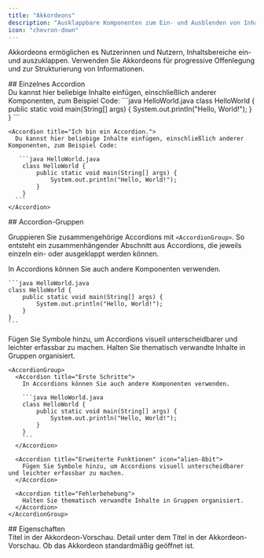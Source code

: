 ```yaml
---
title: "Akkordeons"
description: "Ausklappbare Komponenten zum Ein- und Ausblenden von Inhalten"
icon: "chevron-down"
---
```



Akkordeons ermöglichen es Nutzerinnen und Nutzern, Inhaltsbereiche ein- und auszuklappen. Verwenden Sie Akkordeons für progressive Offenlegung und zur Strukturierung von Informationen.

<div id="single-accordion">
  ## Einzelnes Accordion
</div>

<Accordion title="Ich bin ein Accordion.">
  Du kannst hier beliebige Inhalte einfügen, einschließlich anderer Komponenten, zum Beispiel Code:
   ```java HelloWorld.java
    class HelloWorld {
        public static void main(String[] args) {
            System.out.println("Hello, World!");
        }
    }
    ```
</Accordion>

````mdx Accordion example
<Accordion title="Ich bin ein Accordion.">
  Du kannst hier beliebige Inhalte einfügen, einschließlich anderer Komponenten, zum Beispiel Code:

   ```java HelloWorld.java
    class HelloWorld {
        public static void main(String[] args) {
            System.out.println("Hello, World!");
        }
    }
  ```
</Accordion>
````

<div id="accordion-groups">
  ## Accordion-Gruppen
</div>

Gruppieren Sie zusammengehörige Accordions mit `<AccordionGroup>`. So entsteht ein zusammenhängender Abschnitt aus Accordions, die jeweils einzeln ein- oder ausgeklappt werden können.

<AccordionGroup>
  <Accordion title="Erste Schritte">
    In Accordions können Sie auch andere Komponenten verwenden.

    ```java HelloWorld.java
    class HelloWorld {
        public static void main(String[] args) {
            System.out.println("Hello, World!");
        }
    }
    ```
  </Accordion>

  <Accordion title="Erweiterte Funktionen" icon="bot">
    Fügen Sie Symbole hinzu, um Accordions visuell unterscheidbarer und leichter erfassbar zu machen.
  </Accordion>
  
  <Accordion title="Fehlerbehebung">
    Halten Sie thematisch verwandte Inhalte in Gruppen organisiert.
  </Accordion>
</AccordionGroup>

````mdx Accordion Group Example
<AccordionGroup>
  <Accordion title="Erste Schritte">
    In Accordions können Sie auch andere Komponenten verwenden.

    ```java HelloWorld.java
    class HelloWorld {
        public static void main(String[] args) {
            System.out.println("Hello, World!");
        }
    }
    ```
  </Accordion>

  <Accordion title="Erweiterte Funktionen" icon="alien-8bit">
    Fügen Sie Symbole hinzu, um Accordions visuell unterscheidbarer und leichter erfassbar zu machen.
  </Accordion>

  <Accordion title="Fehlerbehebung">
    Halten Sie thematisch verwandte Inhalte in Gruppen organisiert.
  </Accordion>
</AccordionGroup>
````

<div id="properties">
  ## Eigenschaften
</div>

<ResponseField name="title" type="string" required>
  Titel in der Akkordeon-Vorschau.
</ResponseField>

<ResponseField name="description" type="string">
  Detail unter dem Titel in der Akkordeon-Vorschau.
</ResponseField>

<ResponseField name="defaultOpen" type="boolean" default="false">
  Ob das Akkordeon standardmäßig geöffnet ist.
</ResponseField>

<IconsOptional />

